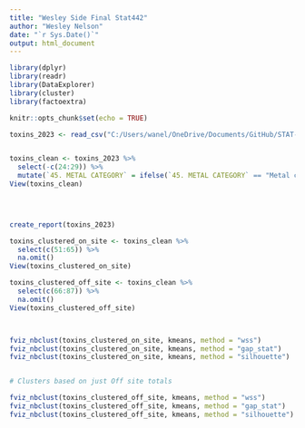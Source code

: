 ```yaml
---
title: "Wesley Side Final Stat442"
author: "Wesley Nelson"
date: "`r Sys.Date()`"
output: html_document
---
```


```r

library(dplyr)
library(readr)
library(DataExplorer)
library(cluster)
library(factoextra)

knitr::opts_chunk$set(echo = TRUE)
```





```r

toxins_2023 <- read_csv("C:/Users/wanel/OneDrive/Documents/GitHub/STAT-442-Final-Project/Datasets/2023_us.csv")


toxins_clean <- toxins_2023 %>%
  select(-c(24:29)) %>%
  mutate(`45. METAL CATEGORY` = ifelse(`45. METAL CATEGORY` == "Metal complound categories", "Metal compound categories",`45. METAL CATEGORY` )) 
View(toxins_clean)
  




```

```r

create_report(toxins_2023)


```


```r

toxins_clustered_on_site <- toxins_clean %>%
  select(c(51:65)) %>%
  na.omit()
View(toxins_clustered_on_site)

toxins_clustered_off_site <- toxins_clean %>%
  select(c(66:87)) %>%
  na.omit()
View(toxins_clustered_off_site)



fviz_nbclust(toxins_clustered_on_site, kmeans, method = "wss")
fviz_nbclust(toxins_clustered_on_site, kmeans, method = "gap_stat")
fviz_nbclust(toxins_clustered_on_site, kmeans, method = "silhouette")


# Clusters based on just Off site totals

fviz_nbclust(toxins_clustered_off_site, kmeans, method = "wss")
fviz_nbclust(toxins_clustered_off_site, kmeans, method = "gap_stat")
fviz_nbclust(toxins_clustered_off_site, kmeans, method = "silhouette")

```



